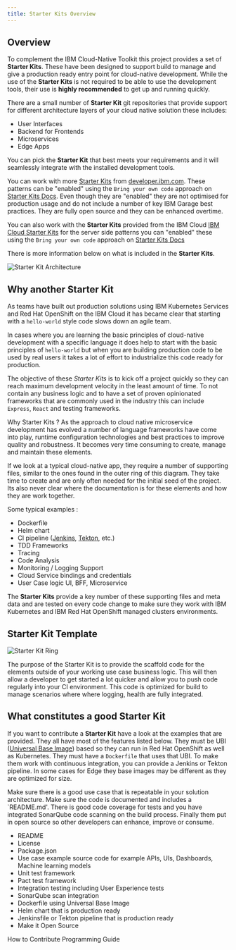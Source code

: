 ```yaml
---
title: Starter Kits Overview
---
```


## Overview

To complement the IBM Cloud-Native Toolkit this project provides a set of **Starter Kits**. These have been designed to support build to manage and give a production ready entry point for cloud-native development. While the use of the **Starter Kits** is not required to be able to use the development tools, their use is **highly recommended** to get up and running quickly.

There are a small number of **Starter Kit** git repositories that provide
 support for different architecture layers of your cloud native solution these includes:

- User Interfaces
- Backend for Frontends
- Microservices
- Edge Apps

You can pick the **Starter Kit** that best meets your requirements and it will seamlessly integrate with the installed development tools.

You can work with more [Starter Kits](https://developer.ibm.com/patterns/) from [developer.ibm.com](https://developer.ibm.com/).
These patterns can be "enabled" using the `Bring your own code` approach on [Starter Kits Docs](src/pages/starterkits/gitrepos). Even though they are "enabled" they are not optimised for production usage and do not include a number of key IBM Garage best practices.
They are fully open source and they can be enhanced overtime.

You can also work with the **Starter Kits** provided from the IBM Cloud
 [IBM Cloud Starter Kits](https://cloud.ibm.com/developer/appservice/starter-kits) for
  the server side patterns you can "enabled" these using the `Bring your own
   code` approach on [Starter Kits Docs](src/pages/starterkits/gitrepos)

There is more information below on what is included in the **Starter Kits**.

<ArtDirection>

![Starter Kit Architecture](architecture.png)

</ArtDirection>

## Why another Starter Kit

As teams have built out production solutions using IBM Kubernetes Services and Red Hat OpenShift
on the IBM Cloud it has became clear that starting with a `hello-world` style code slows down an agile team.

In cases where you are learning the basic principles of cloud-native development with a specific language it does help to start with the basic principles of `hello-world` but when you are building production code to be used by real users it takes a lot of effort to industrialize this code ready for production.

The objective of these *Starter Kits* is to kick off a project quickly so they can reach maximum development velocity in the least amount of time. To not contain any business logic and to have a set of proven opinionated frameworks that are commonly used in the industry this can include `Express`, `React` and testing frameworks.

Why Starter Kits ? As the approach to cloud native microservice development has evolved
a number of language frameworks have come into play, runtime configuration technologies and best practices to improve quality and robustness. It becomes very time consuming to create, manage and maintain these elements.

<Row>
<Column colMd={2} colLg={5} noGutterMdLeft>

If we look at a typical cloud-native app, they require a number of supporting files, similar to the ones
found in the outer ring of this diagram. They take time to create and are only often needed for the initial seed of the project. Its also never clear where the documentation is for these elements and how they are work together.

Some typical examples :

- Dockerfile
- Helm chart
- CI pipeline ([Jenkins](/guides/continuous-integration), [Tekton](/guides/continuous-integration-tekton), etc.)
- TDD Frameworks
- Tracing
- Code Analysis
- Monitoring / Logging Support
- Cloud Service bindings and credentials
- User Case logic UI, BFF, Microservice

The **Starter Kits** provide a key number of these supporting files and meta data
 and are tested on every code change to make sure they work with IBM
  Kubernetes and IBM Red Hat OpenShift managed clusters environments.

</Column>
<Column colMd={2} colLg={6} noGutterMdLeft>

<ArtDirection>

## Starter Kit Template

![Starter Kit Ring](cloudnative.png)

</ArtDirection>

</Column>
</Row>

The purpose of the Starter Kit is to provide the scaffold code for the elements outside of your working
use case business logic. This will then allow a developer to get started a lot quicker and allow you to push code regularly into your CI environment. This code is optimized for build to manage scenarios where where logging, health are fully integrated.

## What constitutes a good Starter Kit

If you want to contribute a **Starter Kit** have a look at the examples that are provided. They all have most of the features listed below. They must be UBI ([Universal Base Image](https://www.redhat.com/en/blog/introducing-red-hat-universal-base-image)) based so they can run in Red Hat OpenShift as well as Kubernetes. They must have a `Dockerfile` that uses that UBI. To make them work with continuous integration, you can provide a Jenkins or Tekton pipeline. In some cases for Edge they base images may be different as they are optimized for size.

Make sure there is a good use case that is repeatable in your solution architecture. Make sure the code is documented and includes a `README.md'. There is good code coverage for tests and you have integrated SonarQube code scanning on the build process. Finally them put in open source so other developers can enhance, improve or consume.

- README
- License
- Package.json
- Use case example source code for example APIs, UIs, Dashboards, Machine learning models
- Unit test framework
- Pact test framework
- Integration testing including User Experience tests
- SonarQube scan integration
- Dockerfile using Universal Base Image
- Helm chart that is production ready
- Jenkinsfile or Tekton pipeline that is production ready
- Make it Open Source

<AnchorLinks small>
  <AnchorLink to="../../contributing">How to Contribute</AnchorLink>
  <AnchorLink to="../../programming/overview">Programming Guide</AnchorLink>
</AnchorLinks>
